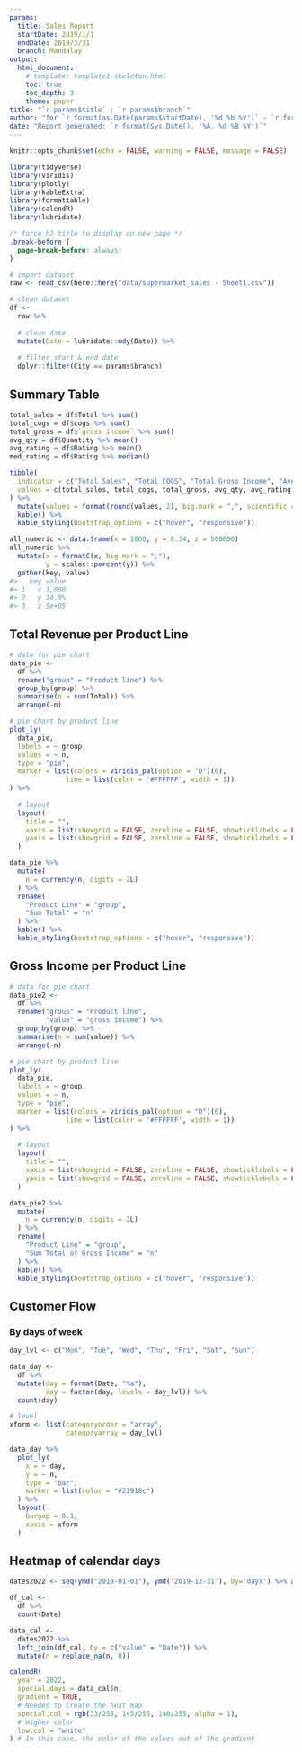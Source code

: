 ```yaml
---
params:
  title: Sales Report
  startDate: 2019/1/1
  endDate: 2019/3/31
  branch: Mandalay
output:
  html_document:
    # template: template1-skeleton.html
    toc: true
    toc_depth: 3
    theme: paper
title: "`r params$title` : `r params$branch`"
author: "for `r format(as.Date(params$startDate), '%d %b %Y')` - `r format(as.Date(params$endDate), '%d %b %Y')`"
date: "Report generated: `r format(Sys.Date(), '%A, %d %B %Y')`"
---
```


```r
knitr::opts_chunk$set(echo = FALSE, warning = FALSE, message = FALSE)

library(tidyverse)
library(viridis)
library(plotly)
library(kableExtra)
library(formattable)
library(calendR)
library(lubridate)
```

```css
/* force h2 title to display on new page */
.break-before {
  page-break-before: always;
}
```


```r
# import dataset
raw <- read_csv(here::here("data/supermarket_sales - Sheet1.csv"))

# clean dataset
df <- 
  raw %>% 
  
  # clean date
  mutate(Date = lubridate::mdy(Date)) %>% 
  
  # filter start & end date
  dplyr::filter(City == params$branch)
```

## Summary Table

```r
total_sales = df$Total %>% sum()
total_cogs = df$cogs %>% sum()
total_gross = df$`gross income` %>% sum()
avg_qty = df$Quantity %>% mean()
avg_rating = df$Rating %>% mean()
med_rating = df$Rating %>% median()

tibble(
  indicator = c("Total Sales", "Total COGS", "Total Gross Income", "Average Quantity Bought", "Average Ratings", "Median Ratings"),
  values = c(total_sales, total_cogs, total_gross, avg_qty, avg_rating, med_rating)
) %>% 
  mutate(values = format(round(values, 2), big.mark = ",", scientific = FALSE)) %>% 
  kable() %>%
  kable_styling(bootstrap_options = c("hover", "responsive"))
```

```r
all_numeric <- data.frame(x = 1000, y = 0.34, z = 500000)
all_numeric %>%
  mutate(x = formatC(x, big.mark = ","),
         y = scales::percent(y)) %>%
  gather(key, value)
#>   key value
#> 1   x 1,000
#> 2   y 34.0%
#> 3   z 5e+05
```


<div class="break-before"></div>

## Total Revenue per Product Line

```r
# data for pie chart
data_pie <-
  df %>%
  rename("group" = "Product line") %>% 
  group_by(group) %>% 
  summarise(n = sum(Total)) %>% 
  arrange(-n)

# pie chart by product line
plot_ly(
  data_pie,
  labels = ~ group,
  values = ~ n,
  type = "pie",
  marker = list(colors = viridis_pal(option = "D")(6),
              line = list(color = '#FFFFFF', width = 1))
) %>% 
  
  # layout
  layout(
    title = "",
    xaxis = list(showgrid = FALSE, zeroline = FALSE, showticklabels = FALSE),
    yaxis = list(showgrid = FALSE, zeroline = FALSE, showticklabels = FALSE)
  )
```

```r
data_pie %>% 
  mutate(
    n = currency(n, digits = 2L)
  ) %>% 
  rename(
    "Product Line" = "group",
    "Sum Total" = "n"
  ) %>% 
  kable() %>% 
  kable_styling(bootstrap_options = c("hover", "responsive"))
```

<div class="break-before"></div>

## Gross Income per Product Line

```r
# data for pie chart
data_pie2 <-
  df %>%
  rename("group" = "Product line",
         "value" = "gross income") %>% 
  group_by(group) %>% 
  summarise(n = sum(value)) %>% 
  arrange(-n)

# pie chart by product line
plot_ly(
  data_pie,
  labels = ~ group,
  values = ~ n,
  type = "pie",
  marker = list(colors = viridis_pal(option = "D")(6),
              line = list(color = '#FFFFFF', width = 1))
) %>% 
  
  # layout
  layout(
    title = "",
    xaxis = list(showgrid = FALSE, zeroline = FALSE, showticklabels = FALSE),
    yaxis = list(showgrid = FALSE, zeroline = FALSE, showticklabels = FALSE)
  )
```

```r
data_pie2 %>% 
  mutate(
    n = currency(n, digits = 2L)
  ) %>% 
  rename(
    "Product Line" = "group",
    "Sum Total of Gross Income" = "n"
  ) %>% 
  kable() %>% 
  kable_styling(bootstrap_options = c("hover", "responsive"))
```

<div class="break-before"></div>

## Customer Flow

### By days of week

```r
day_lvl <- c("Mon", "Tue", "Wed", "Thu", "Fri", "Sat", "Sun")

data_day <- 
  df %>% 
  mutate(day = format(Date, "%a"),
         day = factor(day, levels = day_lvl)) %>% 
  count(day)

# level
xform <- list(categoryorder = "array",
              categoryarray = day_lvl)

data_day %>% 
  plot_ly(
    x = ~ day,
    y = ~ n,
    type = "bar",
    marker = list(color = "#21918c")
  ) %>% 
  layout(
    bargap = 0.1,
    xaxis = xform
  )
```

<div class="break-before"></div>

## Heatmap of calendar days

```r
dates2022 <- seq(ymd("2019-01-01"), ymd('2019-12-31'), by='days') %>% as.tibble()

df_cal <- 
  df %>% 
  count(Date)

data_cal <- 
  dates2022 %>% 
  left_join(df_cal, by = c("value" = "Date")) %>% 
  mutate(n = replace_na(n, 0))

calendR(
  year = 2022,
  special.days = data_cal$n,
  gradient = TRUE,
  # Needed to create the heat map
  special.col = rgb(33/255, 145/255, 140/255, alpha = 1),
  # Higher color
  low.col = "white"
) # In this case, the color of the values out of the gradient

```





